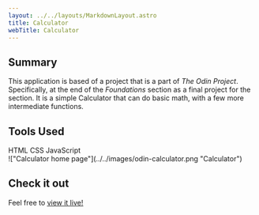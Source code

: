 ```yaml
---
layout: ../../layouts/MarkdownLayout.astro
title: Calculator
webTitle: Calculator
---
```



## Summary

This application is based of a project that is a part of _The Odin Project_.
Specifically, at the end of the _Foundations_ section as a final project for the section.
It is a simple Calculator that can do basic math, with a few more intermediate functions.

## Tools Used

<div class="flex max-w-3xl flex-wrap justify-center gap-4">
  <SkillTag>HTML</SkillTag>
  <SkillTag>CSS</SkillTag>
  <SkillTag>JavaScript</SkillTag>
</div>

<div class="mt-8">
  !["Calculator home page"](../../images/odin-calculator.png "Calculator")
</div>

## Check it out

Feel free to [<u>view it live!</u>](https://brendokht.github.io/odin-calculator/)

